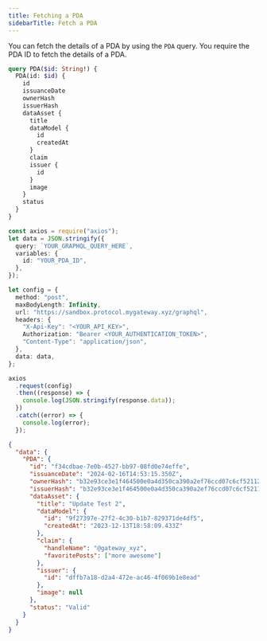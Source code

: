```yaml
---
title: Fetching a PDA
sidebarTitle: Fetch a PDA
---
```


You can fetch the details of a PDA by using the `PDA` query. You require the PDA ID to fetch the details of a PDA.

```graphql
query PDA($id: String!) {
  PDA(id: $id) {
    id
    issuanceDate
    ownerHash
    issuerHash
    dataAsset {
      title
      dataModel {
        id
        createdAt
      }
      claim
      issuer {
        id
      }
      image
    }
    status
  }
}
```

<RequestExample>

```ts Node.js
const axios = require("axios");
let data = JSON.stringify({
  query: `YOUR_GRAPHQL_QUERY_HERE`,
  variables: {
    id: "YOUR_PDA_ID",
  },
});

let config = {
  method: "post",
  maxBodyLength: Infinity,
  url: "https://sandbox.protocol.mygateway.xyz/graphql",
  headers: {
    "X-Api-Key": "<YOUR_API_KEY>",
    Authorization: "Bearer <YOUR_AUTHENTICATION_TOKEN>",
    "Content-Type": "application/json",
  },
  data: data,
};

axios
  .request(config)
  .then((response) => {
    console.log(JSON.stringify(response.data));
  })
  .catch((error) => {
    console.log(error);
  });
```

</RequestExample>

<ResponseExample>

```json
{
  "data": {
    "PDA": {
      "id": "f34cdbae-7e0b-4527-bb97-08fd0e74effe",
      "issuanceDate": "2024-02-16T14:53:15.350Z",
      "ownerHash": "b32e93ce3e1f464500e0a4d350ca390a2ef76ccd07c6cf52112e5e43953b50c7e8bfee58d6cce53ca04b40d5d2d3bf5a",
      "issuerHash": "b32e93ce3e1f464500e0a4d350ca390a2ef76ccd07c6cf52112e5e43953b50c7e8bfee58d6cce53ca04b40d5d2d3bf5a",
      "dataAsset": {
        "title": "Update Test 2",
        "dataModel": {
          "id": "9f27397e-27f2-4c30-b1b7-829371de4df5",
          "createdAt": "2023-12-13T18:58:09.433Z"
        },
        "claim": {
          "handleName": "@gateway_xyz",
          "favoritePosts": ["more awesome"]
        },
        "issuer": {
          "id": "dffb7a18-d2a4-472e-ac46-4f069b1e8ead"
        },
        "image": null
      },
      "status": "Valid"
    }
  }
}
```

</ResponseExample>
